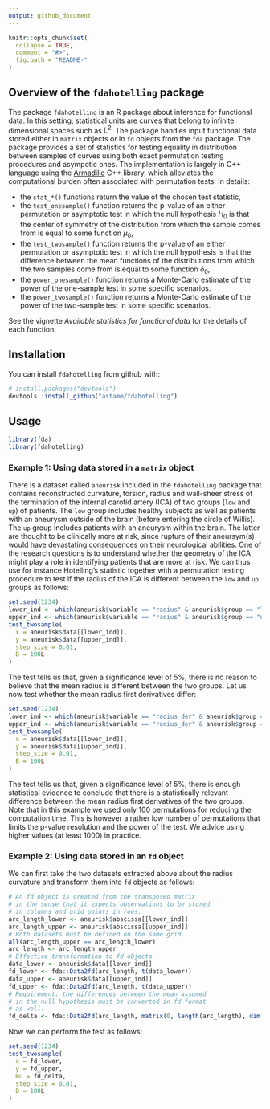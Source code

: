 ```yaml
---
output: github_document
---
```


<!-- README.md is generated from README.Rmd. Please edit that file -->

```r
knitr::opts_chunk$set(
  collapse = TRUE,
  comment = "#>",
  fig.path = "README-"
)
```

## Overview of the `fdahotelling` package

The package `fdahotelling` is an R package about inference for functional data. In this setting, statistical units are curves that belong to infinite dimensional spaces such as $L^2$. The package handles input functional data stored either in `matrix` objects or in `fd` objects from the `fda` package. The package provides a set of statistics for testing equality in distribution between samples of curves using both exact permutation testing procedures and asympotic ones. The implementation is largely in C++ language using the [Armadillo](http://arma.sourceforge.net) C++ library, which alleviates the computational burden often associated with permutation tests. In details:

* the `stat_*()` functions return the value of the chosen test statistic,
* the `test_onesample()` function returns the p-value of an either permutation or asymptotic test in which the null hypothesis $H_0$ is that the center of symmetry of the distribution from which the sample comes from is equal to some function $\mu_0$,
* the `test_twosample()` function returns the p-value of an either permutation or asymptotic test in which the null hypothesis is that the difference between the mean functions of the distributions from which the two samples come from is equal to some function $\delta_0$,
* the `power_onesample()` function returns a Monte-Carlo estimate of the power of the one-sample test in some specific scenarios.
* the `power_twosample()` function returns a Monte-Carlo estimate of the power of the two-sample test in some specific scenarios.

See the vignette *Available statistics for functional data* for the details of each function.

## Installation

You can install `fdahotelling` from github with:

```r
# install.packages("devtools")
devtools::install_github("astamm/fdahotelling")
```

## Usage

```r
library(fda)
library(fdahotelling)
```

### Example 1: Using data stored in a `matrix` object

There is a dataset called `aneurisk` included in the `fdahotelling` package that contains reconstructed curvature, torsion, radius and wall-sheer stress of the termination of the internal carotid artery (ICA) of two groups (`low` and `up`) of patients. The `low` group includes healthy subjects as well as patients with an aneurysm outside of the brain (before entering the circle of Willis). The `up` group includes patients with an aneurysm within the brain. The latter are thought to be clinically more at risk, since rupture of their aneursym(s) would have devastating consequences on their neurological abilities. One of the research questions is to understand whether the geometry of the ICA might play a role in identifying patients that are more at risk. We can thus use for instance Hotelling's statistic together with a permutation testing procedure to test if the radius of the ICA is different between the `low` and `up` groups as follows: 
```r
set.seed(1234)
lower_ind <- which(aneurisk$variable == "radius" & aneurisk$group == "low")
upper_ind <- which(aneurisk$variable == "radius" & aneurisk$group == "up")
test_twosample(
  x = aneurisk$data[[lower_ind]], 
  y = aneurisk$data[[upper_ind]], 
  step_size = 0.01, 
  B = 100L
)
```

The test tells us that, given a significance level of $5\%$, there is no reason to believe that the mean radius is different between the two groups. Let us now test whether the mean radius first derivatives differ:
```r
set.seed(1234)
lower_ind <- which(aneurisk$variable == "radius_der" & aneurisk$group == "low")
upper_ind <- which(aneurisk$variable == "radius_der" & aneurisk$group == "up")
test_twosample(
  x = aneurisk$data[[lower_ind]], 
  y = aneurisk$data[[upper_ind]], 
  step_size = 0.01, 
  B = 100L
)
```

The test tells us that, given a significance level of $5\%$, there is enough statistical evidence to conclude that there is a statistically relevant difference between the mean radius first derivatives of the two groups. Note that in this example we used only 100 permutations for reducing the computation time. This is however a rather low number of permutations that limits the p-value resolution and the power of the test. We advice using higher values (at least 1000) in practice.

### Example 2: Using data stored in an `fd` object

We can first take the two datasets extracted above about the radius curvature and transform them into `fd` objects as follows:
```r
# An fd object is created from the transposed matrix 
# in the sense that it expects observations to be stored
# in columns and grid points in rows.
arc_length_lower <- aneurisk$abscissa[[lower_ind]]
arc_length_upper <- aneurisk$abscissa[[upper_ind]]
# Both datasets must be defined on the same grid
all(arc_length_upper == arc_length_lower)
arc_length <- arc_length_upper
# Effective transformation to fd objects
data_lower <- aneurisk$data[[lower_ind]]
fd_lower <- fda::Data2fd(arc_length, t(data_lower))
data_upper <- aneurisk$data[[upper_ind]]
fd_upper <- fda::Data2fd(arc_length, t(data_upper))
# Requirement: the differences between the mean assumed 
# in the null hypothesis must be converted in fd format 
# as well.
fd_delta <- fda::Data2fd(arc_length, matrix(0, length(arc_length), dim(data_upper)[1]))
```

Now we can perform the test as follows:
```r
set.seed(1234)
test_twosample(
  x = fd_lower, 
  y = fd_upper, 
  mu = fd_delta,
  step_size = 0.01, 
  B = 100L
)
```
